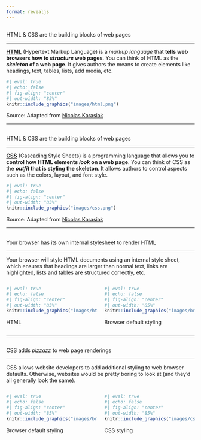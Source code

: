 ```yaml
---
format: revealjs
---
```


##  {#building-blocks-html data-menu-title="HTML & CSS = building blocks (1/2)"}

[HTML & CSS are the building blocks of web pages]{.slide-title}

<hr>

::: {.body-text}
[**HTML**](https://html.spec.whatwg.org/) (Hypertext Markup Language) is a *markup language* that **tells web browsers how to *structure* web pages**. You can think of HTML as the ***skeleton* of a web page**. It gives authors the means to create elements like headings, text, tables, lists, add media, etc.
:::

```r
#| eval: true 
#| echo: false
#| fig-align: "center"
#| out-width: "85%" 
knitr::include_graphics("images/html.png")
```

::: {.caption-text .center-text}
Source: Adapted from [Nicolas Karasiak](https://github.com/nkarasiak/Illustration)
:::

---

##  {#building-blocks-CSS data-menu-title="HTML & CSS = building blocks (2/2)"}

[HTML & CSS are the building blocks of web pages]{.slide-title}

<hr>

::: {.body-text}
[**CSS**](https://www.w3.org/Style/CSS/Overview.en.html) (Cascading Style Sheets) is a programming language that allows you to **control how HTML elements *look* on a web page**. You can think of CSS as the ***outfit* that is styling the skeleton**. It allows authors to control aspects such as the colors, layout, and font style.
:::

```r
#| eval: true 
#| echo: false
#| fig-align: "center"
#| out-width: "85%" 
knitr::include_graphics("images/css.png")
```

::: {.caption-text .center-text}
Source: Adapted from [Nicolas Karasiak](https://github.com/nkarasiak/Illustration)
:::

---

##  {#browser-styling data-menu-title="Browser styling"}

[Your browser has its own internal stylesheet to render HTML]{.slide-title}

<hr>

::: {.body-text}
Your browser will style HTML documents using an internal style sheet, which ensures that headings are larger than normal text, links are highlighted, lists and tables are structured correctly, etc.
:::

:::: {.columns}

::: {.column width="50%"}
```r
#| eval: true 
#| echo: false
#| fig-align: "center"
#| out-width: "85%" 
knitr::include_graphics("images/html-github.png")
```

::: {.caption-text .center-text}
HTML
:::

:::

::: {.column width="50%"}
```r
#| eval: true 
#| echo: false
#| fig-align: "center"
#| out-width: "85%" 
knitr::include_graphics("images/browser-styling-github.png")
```

::: {.caption-text .center-text}
Browser default styling
:::

:::

::::

---

##  {#css-styling data-menu-title="CSS styling"}

[CSS adds *pizzazz* to web page renderings]{.slide-title}

<hr>

::: {.body-text}
CSS allows website developers to add additional styling to web browser defaults. Otherwise, websites would be pretty boring to look at (and they'd all generally look the same).
:::

:::: {.columns}

::: {.column width="50%"}
```r
#| eval: true 
#| echo: false
#| fig-align: "center"
#| out-width: "85%" 
knitr::include_graphics("images/browser-styling-github.png")
```

::: {.caption-text .center-text}
Browser default styling
:::

:::

::: {.column width="50%"}
```r
#| eval: true 
#| echo: false
#| fig-align: "center"
#| out-width: "85%" 
knitr::include_graphics("images/css-styling-github.png")
```

::: {.caption-text .center-text}
CSS styling
:::

:::

::::
